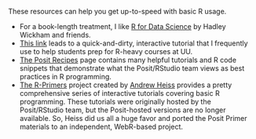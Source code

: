 These resources can help you get up-to-speed with basic R usage.

- For a book-length treatment, I like [R for Data Science](https://r4ds.hadley.nz/) by Hadley Wickham and friends.
- [This link](https://www.kylemlang.com/prepR/) leads to a quick-and-dirty, interactive tutorial that I frequently use
to help students prep for R-heavy courses at UU.
- [The Posit Recipes](https://posit.cloud/learn/recipes) page contains many helpful tutorials and R code snippets that
demonstrate what the Posit/RStudio team views as best practices in R programming.
- [The R-Primers](https://r-primers.andrewheiss.com/index.html) project created by [Andrew Heiss](https://www.andrewheiss.com/)
provides a pretty comprehensive series of interactive tutorials covering basic R programming. These tutorials were
originally hosted by the Posit/RStudio team, but the Posit-hosted versions are no longer available. So, Heiss did us all
a huge favor and ported the Posit Primer materials to an independent, WebR-based project.
